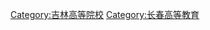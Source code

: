 {{catmore|吉林大学}}
{{Commonscat|Jilin University}}

[[Category:吉林高等院校|Category:吉林高等院校]]
[[Category:长春高等教育|Category:长春高等教育]]
